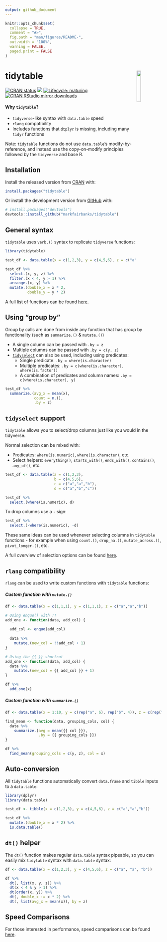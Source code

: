 ```yaml
---
output: github_document
---
```


<!-- README.md is generated from README.Rmd. Please edit that file -->

```r
knitr::opts_chunk$set(
  collapse = TRUE,
  comment = "#>",
  fig.path = "man/figures/README-",
  out.width = "100%",
  warning = FALSE,
  paged.print = FALSE
)
```

# tidytable  <img src="man/figures/logo.png" align="right" width="16%" height="16%" />

<!-- badges: start -->
[![CRAN status](https://www.r-pkg.org/badges/version/tidytable)](https://cran.r-project.org/package=tidytable)
[![](https://img.shields.io/badge/dev%20-0.5.3.9-green.svg)](https://github.com/markfairbanks/tidytable)
[![Lifecycle: maturing](https://img.shields.io/badge/lifecycle-maturing-blue.svg)](https://www.tidyverse.org/lifecycle/#maturing)
[![CRAN RStudio mirror downloads](https://cranlogs.r-pkg.org/badges/last-month/tidytable?color=grey)](https://markfairbanks.github.io/tidytable/)
<!-- badges: end -->

#### Why `tidytable`?

* `tidyverse`-like syntax with `data.table` speed
* `rlang` compatibility
* Includes functions that [`dtplyr`](https://github.com/tidyverse/dtplyr) is missing, including many `tidyr` functions

Note: `tidytable` functions do not use `data.table`'s modify-by-reference, and instead use the copy-on-modify principles followed by the `tidyverse` and base R.

## Installation

Install the released version from [CRAN](https://CRAN.R-project.org) with:

``` r
install.packages("tidytable")
```

Or install the development version from [GitHub](https://github.com/) with:

``` r
# install.packages("devtools")
devtools::install_github("markfairbanks/tidytable")
```

## General syntax

`tidytable` uses `verb.()` syntax to replicate `tidyverse` functions:

```r
library(tidytable)

test_df <- data.table(x = c(1,2,3), y = c(4,5,6), z = c("a","a","b"))

test_df %>%
  select.(x, y, z) %>%
  filter.(x < 4, y > 1) %>%
  arrange.(x, y) %>%
  mutate.(double_x = x * 2,
          double_y = y * 2)
```

A full list of functions can be found [here](https://markfairbanks.github.io/tidytable/reference/index.html).

## Using "group by"

Group by calls are done from inside any function that has group by functionality (such as `summarize.()` & `mutate.()`) 

* A single column can be passed with `.by = z`
* Multiple columns can be passed with `.by = c(y, z)`
* [`tidyselect`](https://tidyselect.r-lib.org/reference/language.html) can 
also be used, including using predicates:
  + Single predicate: `.by = where(is.character)`
  + Multiple predicates: `.by = c(where(is.character), where(is.factor))`
  + A combination of predicates and column names: `.by = c(where(is.character), y)`

```r
test_df %>%
  summarize.(avg_x = mean(x),
             count = n.(),
             .by = z)
```

## `tidyselect` support

`tidytable` allows you to select/drop columns just like you would in the tidyverse.

Normal selection can be mixed with:

* Predicates: `where(is.numeric)`, `where(is.character)`, etc.
* Select helpers: `everything()`, `starts_with()`, `ends_with()`, `contains()`, `any_of()`, etc.

```r
test_df <- data.table(a = c(1,2,3),
                      b = c(4,5,6),
                      c = c("a","a","b"),
                      d = c("a","b","c"))

test_df %>%
  select.(where(is.numeric), d)
```

To drop columns use a `-` sign:

```r
test_df %>%
  select.(-where(is.numeric), -d)
```

These same ideas can be used whenever selecting columns in `tidytable` functions - for example when using `count.()`, `drop_na.()`, `mutate_across.()`, `pivot_longer.()`, etc.

A full overview of selection options can be found [here](https://tidyselect.r-lib.org/reference/language.html).

## `rlang` compatibility

`rlang` can be used to write custom functions with `tidytable` functions:

##### Custom function with `mutate.()`

```r
df <- data.table(x = c(1,1,1), y = c(1,1,1), z = c("a","a","b"))

# Using enquo() with !!
add_one <- function(data, add_col) {
  
  add_col <- enquo(add_col)
  
  data %>%
    mutate.(new_col = !!add_col + 1)
}

# Using the {{ }} shortcut
add_one <- function(data, add_col) {
  data %>%
    mutate.(new_col = {{ add_col }} + 1)
}

df %>%
  add_one(x)
```

##### Custom function with `summarize.()`

```r
df <- data.table(x = 1:10, y = c(rep("a", 6), rep("b", 4)), z = c(rep("a", 6), rep("b", 4)))

find_mean <- function(data, grouping_cols, col) {
  data %>%
    summarize.(avg = mean({{ col }}),
               .by = {{ grouping_cols }})
}

df %>%
  find_mean(grouping_cols = c(y, z), col = x)
```

## Auto-conversion

All `tidytable` functions automatically convert `data.frame` and `tibble` inputs to a `data.table`:

```r
library(dplyr)
library(data.table)

test_df <- tibble(x = c(1,2,3), y = c(4,5,6), z = c("a","a","b"))

test_df %>%
  mutate.(double_x = x * 2) %>%
  is.data.table()
```

## `dt()` helper

The `dt()` function makes regular `data.table` syntax pipeable, so you can easily mix `tidytable` syntax with `data.table` syntax:

```r
df <- data.table(x = c(1,2,3), y = c(4,5,6), z = c("a", "a", "b"))

df %>%
  dt(, list(x, y, z)) %>%
  dt(x < 4 & y > 1) %>%
  dt(order(x, y)) %>%
  dt(, double_x := x * 2) %>%
  dt(, list(avg_x = mean(x)), by = z)
```

## Speed Comparisons

For those interested in performance, speed comparisons can be found [here](https://markfairbanks.github.io/tidytable/articles/speed_comparisons.html).

